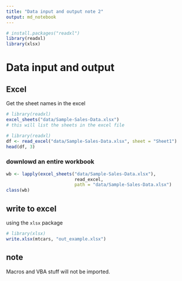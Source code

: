 ---
title: "Data input and output note 2"
output: md_notebook
---
```{r, echo = FALSE, include = FALSE}
# install.packages("readxl")
library(readxl)
library(xlsx)
```

# Data input and output

## Excel

Get the sheet names in the excel
```{r}
# library(readxl)
excel_sheets("data/Sample-Sales-Data.xlsx")
# this will list the sheets in the excel file
```


```{r}
# library(readxl)
df <- read_excel("data/Sample-Sales-Data.xlsx", sheet = "Sheet1")
head(df, 3)
```

### downlowd an entire workbook 

```{r}
wb <- lapply(excel_sheets("data/Sample-Sales-Data.xlsx"), 
                          read_excel, 
                          path = "data/Sample-Sales-Data.xlsx")
class(wb)
```

## write to excel

using the `xlsx` package
```{r}
# library(xlsx)
write.xlsx(mtcars, "out_example.xlsx")
```


## note

Macros and VBA stuff will not be imported.




#
#
#
#

